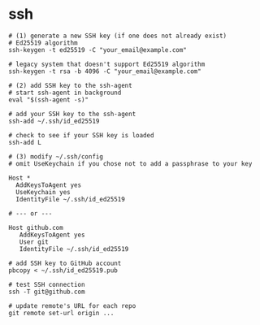 
<Meta title="setup/ssh" />

# ssh

```shell
# (1) generate a new SSH key (if one does not already exist)
# Ed25519 algorithm
ssh-keygen -t ed25519 -C "your_email@example.com"

# legacy system that doesn't support Ed25519 algorithm
ssh-keygen -t rsa -b 4096 -C "your_email@example.com"

# (2) add SSH key to the ssh-agent
# start ssh-agent in background
eval "$(ssh-agent -s)"

# add your SSH key to the ssh-agent
ssh-add ~/.ssh/id_ed25519

# check to see if your SSH key is loaded
ssh-add L

# (3) modify ~/.ssh/config
# omit UseKeychain if you chose not to add a passphrase to your key

Host *
  AddKeysToAgent yes
  UseKeychain yes
  IdentityFile ~/.ssh/id_ed25519

# --- or ---

Host github.com
   AddKeysToAgent yes
   User git
   IdentityFile ~/.ssh/id_ed25519

# add SSH key to GitHub account
pbcopy < ~/.ssh/id_ed25519.pub

# test SSH connection
ssh -T git@github.com

# update remote's URL for each repo
git remote set-url origin ...
```
